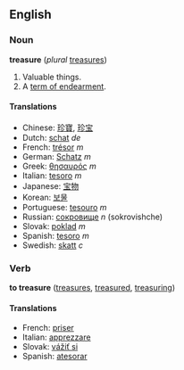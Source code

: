 ==English==
=== Noun ===
'''treasure''' (''plural'' [[treasures]])

#Valuable things.
#A [[term of endearment]].

==== Translations ====
*Chinese: [[珍寶]], [[珍宝]]
*Dutch: [[schat]] ''de''
*French: [[trésor]] ''m''
*German: [[Schatz]] ''m''
*Greek: [[θησαυρός]] ''m''
*Italian: [[tesoro]] ''m''
*Japanese: [[宝物]]
*Korean: [[보물]]
*Portuguese: [[tesouro]] ''m''
*Russian: [[сокровище]] ''n'' (sokrovishche)
*Slovak: [[poklad]] ''m''
*Spanish: [[tesoro]] ''m''
*Swedish: [[skatt]] ''c''

===Verb===
'''to treasure''' ([[treasures]], [[treasured]], [[treasuring]])

====Translations====
*French: [[priser]]
*Italian: [[apprezzare]]
*Slovak: [[vážiť si]]
*Spanish: [[atesorar]]
